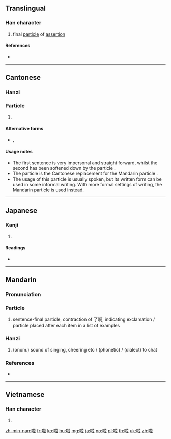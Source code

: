 {{character info/new}}
==Translingual==

===Han character===
{{Han char|rn=30|rad=口|as=08|sn=11|four=60018|canj=RQYT|ids=⿰口拉}}

# final [[particle]] of [[assertion]]

====References====
* {{Han ref|kx=0196.261|dkj=03882|dj=0418.170|hdz=10636.050|uh=5566|ud=21862|bh=B0D5|bd=45269}}

----

==Cantonese==

===Hanzi===
{{yue-hanzi|jyut=laa1|y=la1}}

===Particle===
{{head|yue|particle|sc=Hani}}

# {{non-gloss definition|Placed at the end of a sentence in imperatives making it sound more like a request than an order.}}
#: {{zh-x|離開！|Leave!|C}}
#: {{zh-x|離開 啦！|Leave '''(please)'''!|C}}

====Alternative forms====
* {{zh-l|喇}}, {{zh-l|罅}}

====Usage notes====
* The first sentence is very impersonal and straight forward, whilst the second has been softened down by the particle {{lang|zh|啦}}.
* The particle {{lang|zh|啦}} is the Cantonese replacement for the Mandarin particle {{zh-l|吧}}.
* The usage of this particle is usually spoken, but its written form can be used in some informal writing. With more formal settings of writing, the Mandarin particle {{zh-l|吧|baa6}} is used instead.

----

==Japanese==

===Kanji===
{{ja-kanji|grade=|rs=口08}}

# {{defn|lang=ja|sort=口08}}

====Readings====
* {{ja-readings|on=[[ろう]] < [[らふ]] (rō < rafu)|kun=}}

----

==Mandarin==

===Pronunciation===
{{zh-pron
|m=la,lā
|ma=zh-la.ogg
|mn=là/lah
}}

===Particle===
{{cmn-hanzi|pin=[[la]]}}

# sentence-final particle, contraction of 了啊, indicating exclamation / particle placed after each item in a list of examples

===Hanzi===
{{cmn-hanzi|pin=[[lā]]}}

# (onom.) sound of singing, cheering etc / (phonetic) / (dialect) to chat

===References===
* {{R:CC-CEDICT}}

----

==Vietnamese==

===Han character===
{{vi-hantu|[[lạp]], [[láp]]|rs=口08}}

# {{defn|lang=vi|sort=口08}}

[[zh-min-nan:啦]]
[[fr:啦]]
[[ko:啦]]
[[hu:啦]]
[[mg:啦]]
[[ja:啦]]
[[no:啦]]
[[pl:啦]]
[[th:啦]]
[[uk:啦]]
[[zh:啦]]